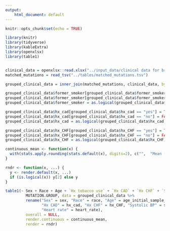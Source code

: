 ```yaml
---
output: 
    html_document: default
---
```


```r
knitr::opts_chunk$set(echo = TRUE)

library(knitr)
library(tidyverse)
library(kableExtra)
library(openxlsx)
library(table1)


clinical_data = openxlsx::read.xlsx("../input_data/clinical data for brett v5.xlsx")
matched_mutations = read_tsv("../tables/matched_mutations.tsv")

grouped_clinical_data = inner_join(matched_mutations, clinical_data, by = c("orig.ident" = "patient_id"))

grouped_clinical_data$former_smoker[grouped_clinical_data$former_smoker == "yes"] = TRUE
grouped_clinical_data$former_smoker[grouped_clinical_data$former_smoker == "no"] = FALSE
grouped_clinical_data$former_smoker = as.logical(grouped_clinical_data$former_smoker)

grouped_clinical_data$hx_cad[grouped_clinical_data$hx_cad == "yes"] = TRUE
grouped_clinical_data$hx_cad[grouped_clinical_data$hx_cad == "no"] = FALSE
grouped_clinical_data$hx_cad = as.logical(grouped_clinical_data$hx_cad)

grouped_clinical_data$hx_CHF[grouped_clinical_data$hx_CHF == "yes"] = TRUE
grouped_clinical_data$hx_CHF[grouped_clinical_data$hx_CHF == "no"] = FALSE
grouped_clinical_data$hx_CHF = as.logical(grouped_clinical_data$hx_CHF)

continuous_mean <- function(x) {
  with(stats.apply.rounding(stats.default(x), digits=2), c("",  "Mean (SD)"=sprintf("%s (%s)", MEAN, SD)))
}

rndr <- function(x, ...) {
  y <- render.default(x, ...)
  if (is.logical(x)) y[2] else y
}

```

```r


table1(~ Sex + Race + Age + `Hx tobacco use` + `Hx CAD` + `Hx CHF` + `Systolic BP` + `Diastolic BP` + `Heart rate` | 
         MUTATION.GROUP, data = grouped_clinical_data %>%
         rename("Sex" = sex, "Race" = race, "Age" = age_initial_sample_collection, "Hx tobacco use" = former_smoker, 
                "Hx CAD" = hx_cad, "Hx CHF" = hx_CHF, "Systolic BP" = systolic_bp, "Diastolic BP" = diastolic_bp, 
                "Heart rate" = heart_rate), 
         overall = NULL,
         render.continuous = continuous_mean,
         render = rndr)


```
